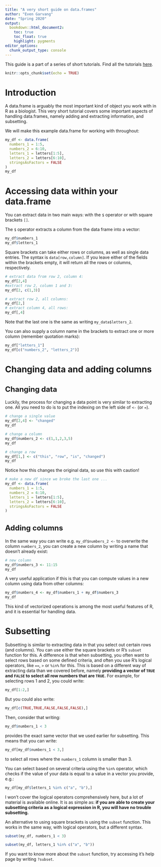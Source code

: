 ```yaml
---
title: "A very short guide on data.frames"
author: "Even Garvang"
date: "Spring 2020"
output: 
  bookdown::html_document2:
    toc: true
    toc_float: true
    highlight: pygments
editor_options: 
  chunk_output_type: console
---
```


<style type="text/css">

.subtitle { font-size: 24px; }

.author { font-size: 16px; 
  font-style: italic;
  }

.date { font-size: 16px; 
  font-style: italic;
  }

h1 { font-size: 28px; }

h2 { font-size: 24px; }

h3 { font-size: 20px; }
</style>

This guide is a part of a series of short tutorials. Find all the tutorials [here](https://evengar.github.io/short-tutorials/).

```r
knitr::opts_chunk$set(echo = TRUE)
```

# Introduction {-}

A data.frame is arguably the most important kind of object you work with in R as a biologist. This very short tutorial covers some important aspects of handling data.frames, namely adding and extracting information, and subsetting.

We will make this example data.frame for working with throughout:

```r
my_df <- data.frame(
  numbers_1 = 1:5,
  numbers_2 = 6:10,
  letters_1 = letters[1:5],
  letters_2 = letters[6:10],
  stringsAsFactors = FALSE
)
my_df
```


# Accessing data within your data.frame

You can extract data in two main ways: with the `$` operator or with square brackets `[]`.

The `$` operator extracts a column from the data frame into a vector:

```r
my_df$numbers_1
my_df$letters_1
```

Square brackets can take either rows or columns, as well as single data entries. The syntax is `data[row,column]`. If you leave either of the fields within the brackets empty, it will return all the rows or columns, respectively.

```r
# extract data from row 2, column 4:
my_df[2,4]
#extract row 2, column 1 and 3:
my_df[2, c(1,3)]

# extract row 2, all columns:
my_df[2,]
# extract column 4, all rows:
my_df[,4]

```

Note that the last one is the same as writing `my_data$letters_2`.

You can also supply a column name in the brackets to extract one or more column (remember quotation marks):

```r
my_df["letters_1"]
my_df[c("numbers_2", "letters_2")]
```

# Changing data and adding columns
## Changing data

Luckily, the process for changing a data point is very similar to extracting one. All you need to do is to put the indexing on the left side of `<-` (or `=`).

```r
# change a single value
my_df[2,4] <- "changed"
my_df

# change a column
my_df$numbers_2 <- c(1,1,2,3,5)
my_df

# change a row
my_df[1,] <- c("this", "row", "is", "changed")
my_df
```

Notice how this changes the original data, so use this with caution!

```r
# make a new df since we broke the last one ...
my_df <- data.frame(
  numbers_1 = 1:5,
  numbers_2 = 6:10,
  letters_1 = letters[1:5],
  letters_2 = letters[6:10],
  stringsAsFactors = FALSE
)
```


## Adding columns
In the same way you can write e.g. `my_df$numbers_2 <-` to overwrite the column `numbers_2`, you can create a new column by writing a name that doesn't already exist:

```r
# new column
my_df$numbers_3 <- 11:15
my_df
```

A very useful application if this is that you can compute values in a new column using data from other columns:

```r
my_df$numbers_4 <- my_df$numbers_1 + my_df$numbers_3
my_df
```

This kind of vectorized operations is among the most useful features of R, and it is essential for handling data.

# Subsetting
Subsetting is similar to extracting data in that you select out certain rows (and columns). You can use either the square brackets or R's `subset` function for this. A difference is that when subsetting, you often want to select rows based on some defined criteria, and often you use R's logical operators, like `==`, `>` or `%in%` for this. This is based on a different way of extracting data than we covered before, namely **providing a vector of `TRUE` and `FALSE` to select all row numbers that are `TRUE`.** For example, for selecting rows 1 and 2, you could write:

```r
my_df[1:2,]
```

But you could also write:

```r
my_df[c(TRUE,TRUE,FALSE,FALSE,FALSE),]
```

Then, consider that writing:

```r
my_df$numbers_1 < 3
```

provides the exact same vector that we used earlier for subsetting. This means that you can write:

```r
my_df[my_df$numbers_1 < 3,]
```

to select all rows where the `numbers_1` column is smaller than 3.

You can select based on several criteria using the `%in%` operator, which checks if the value of your data is equal to a value in a vector you provide, e.g.:

```r
my_df[my_df$letters_1 %in% c("a", "b"),]
```

I won't cover the logical operators comprehensively here, but a lot of material is available online. It is as simple as: **if you are able to create your subsetting criteria as a logical expression in R, you will have no trouble subsetting.**

An alternative to using square brackets is using the `subset` function. This works in the same way, with logical operators, but a different syntax.

```r
subset(my_df, numbers_1 < 3)

subset(my_df, letters_1 %in% c("a", "b"))
```

If you want to know more about the `subset` function, try accessing it's help page by writing `?subset`.
